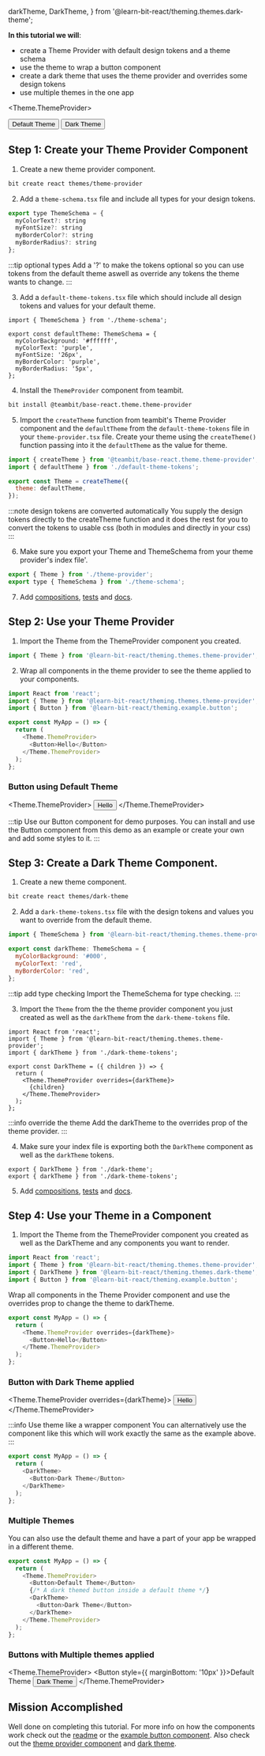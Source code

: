   darkTheme,
  DarkTheme,
} from '@learn-bit-react/theming.themes.dark-theme';

**In this tutorial we will**:

- create a Theme Provider with default design tokens and a theme schema
- use the theme to wrap a button component
- create a dark theme that uses the theme provider and overrides some design tokens
- use multiple themes in the one app

<Theme.ThemeProvider>
  <div style={{ display: 'flex', flexDirection: 'col' }}>
    <Button style={{ marginRight: '20px' }}>Default Theme</Button>
    <DarkTheme>
      <Button>Dark Theme</Button>
    </DarkTheme>
  </div>
</Theme.ThemeProvider>

## Step 1: Create your Theme Provider Component

1. Create a new theme provider component.

```bash
bit create react themes/theme-provider
```

2. Add a `theme-schema.tsx` file and include all types for your design tokens.

```js
export type ThemeSchema = {
  myColorText?: string
  myFontSize?: string
  myBorderColor?: string
  myBorderRadius?: string
};
```

:::tip optional types
Add a '?' to make the tokens optional so you can use tokens from the default theme aswell as override any tokens the theme wants to change.
:::

3. Add a `default-theme-tokens.tsx` file which should include all design tokens and values for your default theme.

```Js
import { ThemeSchema } from './theme-schema';

export const defaultTheme: ThemeSchema = {
  myColorBackground: '#ffffff',
  myColorText: 'purple',
  myFontSize: '26px',
  myBorderColor: 'purple',
  myBorderRadius: '5px',
};
```

4. Install the `ThemeProvider` component from teambit.

```bash
bit install @teambit/base-react.theme.theme-provider
```

5. Import the `createTheme` function from teambit's Theme Provider component and the `defaultTheme` from the `default-theme-tokens` file in your `theme-provider.tsx` file. Create your theme using the `createTheme()` function passing into it the `defaultTheme` as the value for theme.

```js
import { createTheme } from '@teambit/base-react.theme.theme-provider';
import { defaultTheme } from './default-theme-tokens';

export const Theme = createTheme({
  theme: defaultTheme,
});
```

:::note design tokens are converted automatically
You supply the design tokens directly to the createTheme function and it does the rest for you to convert the tokens to usable css (both in modules and directly in your css)
:::

6. Make sure you export your Theme and ThemeSchema from your theme provider's index file'.

```js
export { Theme } from './theme-provider';
export type { ThemeSchema } from './theme-schema';
```

7. Add [compositions](https://bit.dev/learn-bit-react/theming/themes/theme-provider/~code/theme-provider.composition.tsx), [tests](https://bit.dev/learn-bit-react/theming/themes/theme-provider/~code/theme-provider.spec.tsx) and [docs](https://bit.dev/learn-bit-react/theming/themes/theme-provider/~code/theme-provider.docs.mdx).

## Step 2: Use your Theme Provider

1. Import the Theme from the ThemeProvider component you created.

```js
import { Theme } from '@learn-bit-react/theming.themes.theme-provider';
```

2. Wrap all components in the theme provider to see the theme applied to your components.

```js
import React from 'react';
import { Theme } from '@learn-bit-react/theming.themes.theme-provider';
import { Button } from '@learn-bit-react/theming.example.button';

export const MyApp = () => {
  return (
    <Theme.ThemeProvider>
      <Button>Hello</Button>
    </Theme.ThemeProvider>
  );
};
```

### Button using Default Theme

<Theme.ThemeProvider>
  <Button>Hello</Button>
</Theme.ThemeProvider>
<br />

:::tip Use our Button component for demo purposes.
You can install and use the Button component from this demo as an example or create your own and add some styles to it.
:::

## Step 3: Create a Dark Theme Component.

1. Create a new theme component.

```bash
bit create react themes/dark-theme
```

2. Add a `dark-theme-tokens.tsx` file with the design tokens and values you want to override from the default theme.

```js
import { ThemeSchema } from '@learn-bit-react/theming.themes.theme-provider';

export const darkTheme: ThemeSchema = {
  myColorBackground: '#000',
  myColorText: 'red',
  myBorderColor: 'red',
};
```

:::tip add type checking
Import the ThemeSchema for type checking.
:::

3. Import the `Theme` from the the theme provider component you just created as well as the `darkTheme` from the `dark-theme-tokens` file.

```Js
import React from 'react';
import { Theme } from '@learn-bit-react/theming.themes.theme-provider';
import { darkTheme } from './dark-theme-tokens';

export const DarkTheme = ({ children }) => {
  return (
    <Theme.ThemeProvider overrides={darkTheme}>
      {children}
    </Theme.ThemeProvider>
  );
};
```

:::info override the theme
Add the darkTheme to the overrides prop of the theme provider.
:::

4. Make sure your index file is exporting both the `DarkTheme` component as well as the `darkTheme` tokens.

```Js
export { DarkTheme } from './dark-theme';
export { darkTheme } from './dark-theme-tokens';
```

5. Add [compositions](https://bit.dev/learn-bit-react/theming/themes/dark-theme/~code/dark-theme.composition.tsx), [tests](https://bit.dev/learn-bit-react/theming/themes/dark-theme/~code/dark-theme.spec.tsx) and [docs](https://bit.dev/learn-bit-react/theming/themes/dark-theme/~code/dark-theme.docs.mdx).

## Step 4: Use your Theme in a Component

1. Import the Theme from the ThemeProvider component you created as well as the DarkTheme and any components you want to render.

```js
import React from 'react';
import { Theme } from '@learn-bit-react/theming.themes.theme-provider';
import { DarkTheme } from '@learn-bit-react/theming.themes.dark-theme';
import { Button } from '@learn-bit-react/theming.example.button';
```

Wrap all components in the Theme Provider component and use the overrides prop to change the theme to darkTheme.

```js
export const MyApp = () => {
  return (
    <Theme.ThemeProvider overrides={darkTheme}>
      <Button>Hello</Button>
    </Theme.ThemeProvider>
  );
};
```

### Button with Dark Theme applied

<Theme.ThemeProvider overrides={darkTheme}>
  <Button>Hello</Button>
</Theme.ThemeProvider>
<br />

:::info Use theme like a wrapper component
You can alternatively use the component like this which will work exactly the same as the example above.
:::

```js
export const MyApp = () => {
  return (
    <DarkTheme>
      <Button>Dark Theme</Button>
    </DarkTheme>
  );
};
```

### Multiple Themes

You can also use the default theme and have a part of your app be wrapped in a different theme.

```js
export const MyApp = () => {
  return (
    <Theme.ThemeProvider>
      <Button>Default Theme</Button>
      {/* A dark themed button inside a default theme */}
      <DarkTheme>
        <Button>Dark Theme</Button>
      </DarkTheme>
    </Theme.ThemeProvider>
  );
};
```

### Buttons with Multiple themes applied

<Theme.ThemeProvider>
  <Button style={{ marginBottom: '10px' }}>Default Theme</Button>
  <DarkTheme>
    <Button>Dark Theme</Button>
  </DarkTheme>
</Theme.ThemeProvider>

## Mission Accomplished

Well done on completing this tutorial. For more info on how the components work check out the [readme](https://bit.dev/learn-bit-react/theming/readme) or the [example button component](https://bit.dev/learn-bit-react/theming/example/button). Also check out the [theme provider component](https://bit.dev/learn-bit-react/theming/themes/theme-provider) and [dark theme](https://bit.dev/learn-bit-react/theming/themes/dark-theme).

<br />
